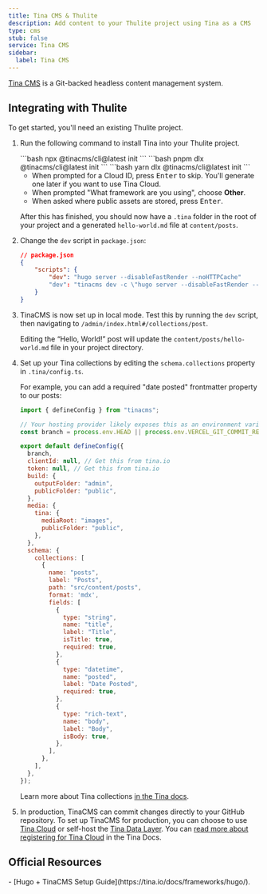```yaml
---
title: Tina CMS & Thulite
description: Add content to your Thulite project using Tina as a CMS
type: cms
stub: false
service: Tina CMS
sidebar:
  label: Tina CMS
---
```


[Tina CMS](https://tina.io/) is a Git-backed headless content management system.

## Integrating with Thulite

To get started, you'll need an existing Thulite project.

1. Run the following command to install Tina into your Thulite project.

    <Tabs>
      <TabItem label="npm">
    ```bash
    npx @tinacms/cli@latest init
    ```
      </TabItem>
      <TabItem label="pnpm">
    ```bash
    pnpm dlx @tinacms/cli@latest init
    ```
      </TabItem>
      <TabItem label="Yarn">
    ```bash
    yarn dlx @tinacms/cli@latest init
    ```
      </TabItem>
    </Tabs>

    - When prompted for a Cloud ID, press <kbd>Enter</kbd> to skip. You'll generate one later if you want to use Tina Cloud.
    - When prompted "What framework are you using", choose **Other**.
    - When asked where public assets are stored, press <kbd>Enter</kbd>.

    After this has finished, you should now have a `.tina` folder in the root of your project and a generated `hello-world.md` file at `content/posts`.

2. Change  the `dev` script in `package.json`:

    ```json del={4} ins={5}
    // package.json
    {
        "scripts": {
            "dev": "hugo server --disableFastRender --noHTTPCache"
            "dev": "tinacms dev -c \"hugo server --disableFastRender --noHTTPCache\""
        }
    }
    ```

3. TinaCMS is now set up in local mode. Test this by running the `dev` script, then navigating to `/admin/index.html#/collections/post`.

    Editing the “Hello, World!” post will update the `content/posts/hello-world.md` file in your project directory.

4. Set up your Tina collections by editing the `schema.collections` property in `.tina/config.ts`.

    For example, you can add a required "date posted" frontmatter property to our posts:

    ```js title=".tina/config.ts" ins={35-40}
    import { defineConfig } from "tinacms";

    // Your hosting provider likely exposes this as an environment variable
    const branch = process.env.HEAD || process.env.VERCEL_GIT_COMMIT_REF || "main";

    export default defineConfig({
      branch,
      clientId: null, // Get this from tina.io
      token: null, // Get this from tina.io
      build: {
        outputFolder: "admin",
        publicFolder: "public",
      },
      media: {
        tina: {
          mediaRoot: "images",
          publicFolder: "public",
        },
      },
      schema: {
        collections: [
          {
            name: "posts",
            label: "Posts",
            path: "src/content/posts",
            format: 'mdx',
            fields: [
              {
                type: "string",
                name: "title",
                label: "Title",
                isTitle: true,
                required: true,
              },
              {
                type: "datetime",
                name: "posted",
                label: "Date Posted",
                required: true,
              },
              {
                type: "rich-text",
                name: "body",
                label: "Body",
                isBody: true,
              },
            ],
          },
        ],
      },
    });
    ```

    Learn more about Tina collections [in the Tina docs](https://tina.io/docs/reference/collections/).

5. In production, TinaCMS can commit changes directly to your GitHub repository. To set up TinaCMS for production, you can choose to use [Tina Cloud](https://tina.io/docs/tina-cloud/) or self-host the [Tina Data Layer](https://tina.io/docs/self-hosted/overview/). You can [read more about registering for Tina Cloud](https://app.tina.io/register) in the Tina Docs.

## Official Resources

<List emoji="books">
- [Hugo + TinaCMS Setup Guide](https://tina.io/docs/frameworks/hugo/).
</List>
